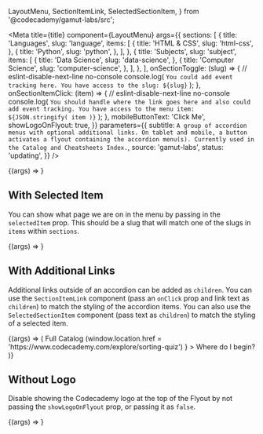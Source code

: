   LayoutMenu,
  SectionItemLink,
  SelectedSectionItem,
} from '@codecademy/gamut-labs/src';

<Meta
  title={title}
  component={LayoutMenu}
  args={{
    sections: [
      {
        title: 'Languages',
        slug: 'language',
        items: [
          {
            title: 'HTML & CSS',
            slug: 'html-css',
          },
          {
            title: 'Python',
            slug: 'python',
          },
        ],
      },
      {
        title: 'Subjects',
        slug: 'subject',
        items: [
          {
            title: 'Data Science',
            slug: 'data-science',
          },
          {
            title: 'Computer Science',
            slug: 'computer-science',
          },
        ],
      },
    ],
    onSectionToggle: (slug) => {
      // eslint-disable-next-line no-console
      console.log(
        `You could add event tracking here. You have access to the slug: ${slug}`
      );
    },
    onSectionItemClick: (item) => {
      // eslint-disable-next-line no-console
      console.log(
        `You should handle where the link goes here and also could add event tracking. You have access to the menu item: ${JSON.stringify(
          item
        )}`
      );
    },
    mobileButtonText: 'Click Me',
    showLogoOnFlyout: true,
  }}
  parameters={{
    subtitle: `A group of accordion menus with optional additional links. On tablet and mobile, a button activates a flyout containing the accordion menu(s). Currently used in the Catalog and Cheatsheets Index.`,
    source: 'gamut-labs',
    status: 'updating',
  }}
/>

<Canvas>
  <Story name="LayoutMenu">{(args) => <LayoutMenu {...args} />}</Story>
</Canvas>

<PropsTable story="LayoutMenu" />

## With Selected Item

You can show what page we are on in the menu by passing in the `selectedItem` prop. This should be a slug that will match one of the slugs in `items` within `sections`.

<Canvas>
  <Story name="With Selected Item">
    {(args) => <LayoutMenu {...args} selectedItem="python" />}
  </Story>
</Canvas>

## With Additional Links

Additional links outside of an accordion can be added as `children`. You can use the `SectionItemLink` component (pass an `onClick` prop and link text as `children`) to match the styling of the accordion items. You can also use the `SelectedSectionItem` component (pass text as `children`) to match the styling of a selected item.

<Canvas>
  <Story name="With Additional Links">
    {(args) => (
      <LayoutMenu {...args}>
        <Box pb={32}>
          <SelectedSectionItem>Full Catalog</SelectedSectionItem>
        </Box>
        <Box pb={32}>
          <SectionItemLink
            onClick={() =>
              (window.location.href =
                'https://www.codecademy.com/explore/sorting-quiz')
            }
          >
            Where do I begin?
          </SectionItemLink>
        </Box>
      </LayoutMenu>
    )}
  </Story>
</Canvas>

## Without Logo

Disable showing the Codecademy logo at the top of the Flyout by not passing the `showLogoOnFlyout` prop, or passing it as `false`.

<Canvas>
  <Story name="Without Logo">
    {(args) => <LayoutMenu {...args} showLogoOnFlyout={false} />}
  </Story>
</Canvas>
